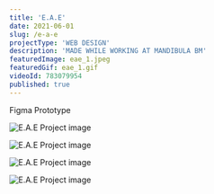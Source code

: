 ```yaml
---
title: 'E.A.E'
date: 2021-06-01
slug: /e-a-e
projectType: 'WEB DESIGN'
description: 'MADE WHILE WORKING AT MANDIBULA BM'
featuredImage: eae_1.jpeg
featuredGif: eae_1.gif
videoId: 783079954
published: true
---
```


Figma Prototype

![E.A.E Project image](eae_1.jpeg)

![E.A.E Project image](eae_2.jpeg)

![E.A.E Project image](eae_3.jpeg)

![E.A.E Project image](eae_4.jpeg)
